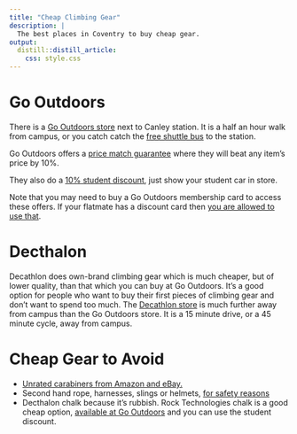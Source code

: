 ```yaml
---
title: "Cheap Climbing Gear"
description: | 
  The best places in Coventry to buy cheap gear.
output: 
  distill::distill_article:
    css: style.css
---
```



# Go Outdoors
There is a [Go Outdoors store](https://www.gooutdoors.co.uk/stores/coventry) next to Canley station. It is a half an hour walk from campus, or you catch catch the [free shuttle bus](https://warwick.ac.uk/services/estates/transport/buses/shuttlebus/) to the station.

Go Outdoors offers a [price match guarantee](https://www.gooutdoors.co.uk/price-guarantee) where they will beat any item's price by 10%.

They also do a [10% student discount](https://www.gooutdoors.co.uk/students), just show your student car in store.

Note that you may need to buy a Go Outdoors membership card to access these offers. If your flatmate has a discount card then [you are allowed to use that](https://www.gooutdoors.co.uk/discount-card-terms-and-conditions).

# Decthalon
Decathlon does own-brand climbing gear which is much cheaper, but of lower quality, than that which you can buy at Go Outdoors. It's a good option for people who want to buy their first pieces of climbing gear and don't want to spend too much. The [Decathlon store](https://www.decathlon.co.uk/store-view/sport-shop-coventry-0070071700717) is much further away from campus than the Go Outdoors store. It is a 15 minute drive, or a 45 minute cycle, away from campus.

# Cheap Gear to Avoid
* [Unrated carabiners from Amazon and eBay.](https://www.reddit.com/r/climbing/comments/b685vi/new_climbers_do_not_use_amazon_for_gear_unless/)
* Second hand rope, harnesses, slings or helmets, [for safety reasons](https://blog.weighmyrack.com/buying-used-climbing-gear/)
* Decthalon chalk because it's rubbish. Rock Technologies chalk is a good cheap option, [available at Go Outdoors](https://www.gooutdoors.co.uk/15899255/rock-technologi-chalk-ball-15899255) and you can use the student discount.
